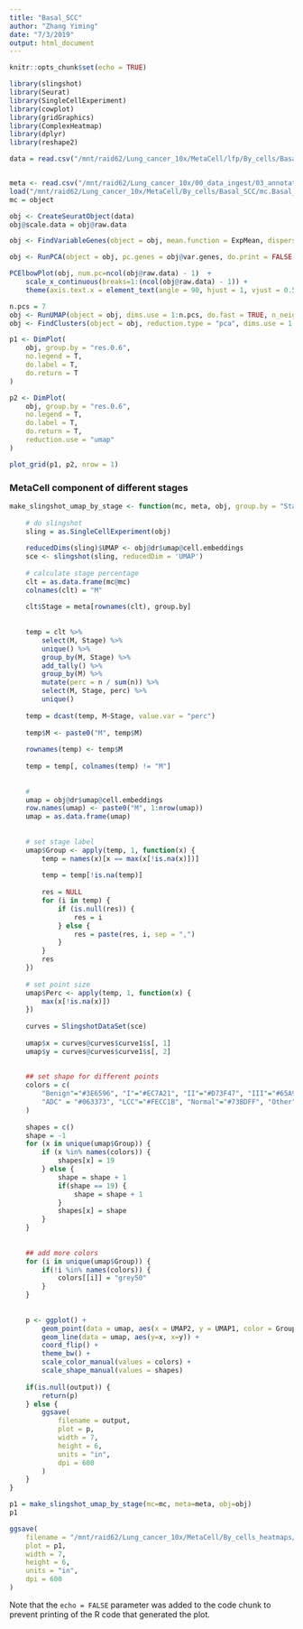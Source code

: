 ```yaml
---
title: "Basal_SCC"
author: "Zhang Yiming"
date: "7/3/2019"
output: html_document
---
```


```r
knitr::opts_chunk$set(echo = TRUE)
```


```r
library(slingshot)
library(Seurat)
library(SingleCellExperiment)
library(cowplot)
library(gridGraphics)
library(ComplexHeatmap)
library(dplyr)
library(reshape2)
```


```R
data = read.csv("/mnt/raid62/Lung_cancer_10x/MetaCell/lfp/By_cells/Basal_SCC_mc_f.log2_mc_fp.txt", row.names = 1)


meta <- read.csv("/mnt/raid62/Lung_cancer_10x/00_data_ingest/03_annotation_csv/20190506_meta.csv", row.names = 1)
load("/mnt/raid62/Lung_cancer_10x/MetaCell/By_cells/Basal_SCC/mc.Basal_SCC_mc_f.Rda")
mc = object
```

```r
obj <- CreateSeuratObject(data)
obj@scale.data = obj@raw.data
```

```R
obj <- FindVariableGenes(object = obj, mean.function = ExpMean, dispersion.function = LogVMR, x.low.cutoff = 0.0125, x.high.cutoff = 3, y.cutoff = 0.5)

obj <- RunPCA(object = obj, pc.genes = obj@var.genes, do.print = FALSE, pcs.compute = ncol(obj@raw.data) - 1)
```

```r
PCElbowPlot(obj, num.pc=ncol(obj@raw.data) - 1)  +
    scale_x_continuous(breaks=1:(ncol(obj@raw.data) - 1)) + 
    theme(axis.text.x = element_text(angle = 90, hjust = 1, vjust = 0.5))
```

```R
n.pcs = 7
obj <- RunUMAP(object = obj, dims.use = 1:n.pcs, do.fast = TRUE, n_neighbors = 3)
obj <- FindClusters(object = obj, reduction.type = "pca", dims.use = 1:n.pcs, resolution = 0.6, print.output = 0, save.SNN = FALSE, force.recalc = TRUE, k.param = ncol(obj@raw.data) - 1)
```


```R
p1 <- DimPlot(
    obj, group.by = "res.0.6",
    no.legend = T,
    do.label = T,
    do.return = T
)

p2 <- DimPlot(
    obj, group.by = "res.0.6",
    no.legend = T,
    do.label = T,
    do.return = T,
    reduction.use = "umap"
)

plot_grid(p1, p2, nrow = 1)
```


### MetaCell component of different stages

```r
make_slingshot_umap_by_stage <- function(mc, meta, obj, group.by = "Stage", output=NULL) {
    
    # do slingshot
    sling = as.SingleCellExperiment(obj)
    
    reducedDims(sling)$UMAP <- obj@dr$umap@cell.embeddings
    sce <- slingshot(sling, reducedDim = 'UMAP')
    
    # calculate stage percentage
    clt = as.data.frame(mc@mc)
    colnames(clt) = "M"
    
    clt$Stage = meta[rownames(clt), group.by]
    
    
    temp = clt %>% 
        select(M, Stage) %>% 
        unique() %>%
        group_by(M, Stage) %>% 
        add_tally() %>% 
        group_by(M) %>% 
        mutate(perc = n / sum(n)) %>%
        select(M, Stage, perc) %>% 
        unique()
    
    temp = dcast(temp, M~Stage, value.var = "perc")
    
    temp$M <- paste0("M", temp$M)
    
    rownames(temp) <- temp$M
    
    temp = temp[, colnames(temp) != "M"]
    
    
    # 
    umap = obj@dr$umap@cell.embeddings
    row.names(umap) <- paste0("M", 1:nrow(umap))
    umap = as.data.frame(umap)
    
    
    # set stage label
    umap$Group <- apply(temp, 1, function(x) {
        temp = names(x)[x == max(x[!is.na(x)])]
        
        temp = temp[!is.na(temp)]
        
        res = NULL
        for (i in temp) {
            if (is.null(res)) {
                res = i
            } else {
                res = paste(res, i, sep = ",")
            }
        }
        res
    })
    
    # set point size
    umap$Perc <- apply(temp, 1, function(x) {
        max(x[!is.na(x)])
    })
    
    curves = SlingshotDataSet(sce)
    
    umap$x = curves@curves$curve1$s[, 1]
    umap$y = curves@curves$curve1$s[, 2]
    
    
    ## set shape for different points
    colors = c(
        "Benign"="#3E6596", "I"="#EC7A21", "II"="#D73F47", "III"="#65A9A3", "IV"="#4A933E",
        "ADC" = "#063373", "LCC"="#FECC1B", "Normal"="#73BDFF", "Other"="#DA6906", "SCC"="#A0C807", "LELC"="#6A0019", "CPI"="#C5000B", "LBT"="#0084D1"
    )
    
    shapes = c()
    shape = -1
    for (x in unique(umap$Group)) {
        if (x %in% names(colors)) {
            shapes[x] = 19
        } else {
            shape = shape + 1
            if(shape == 19) {
                shape = shape + 1
            }
            shapes[x] = shape
        }
    }
    
    
    ## add more colors
    for (i in unique(umap$Group)) {
        if(!i %in% names(colors)) {
            colors[[i]] = "grey50"
        }
    }
    
    
    p <- ggplot() + 
        geom_point(data = umap, aes(x = UMAP2, y = UMAP1, color = Group, shape=Group, size = Perc)) + 
        geom_line(data = umap, aes(y=x, x=y)) + 
        coord_flip() +
        theme_bw() +
        scale_color_manual(values = colors) +
        scale_shape_manual(values = shapes)
    
    if(is.null(output)) {
        return(p)
    } else {
        ggsave(
            filename = output,
            plot = p,
            width = 7,
            height = 6,
            units = "in",
            dpi = 600
        )
    }
}
```


```r
p1 = make_slingshot_umap_by_stage(mc=mc, meta=meta, obj=obj)
p1
```

```R
ggsave(
    filename = "/mnt/raid62/Lung_cancer_10x/MetaCell/By_cells_heatmaps/Basal_SCC/metacell_slingshot.png",
    plot = p1,
    width = 7,
    height = 6,
    units = "in",
    dpi = 600
)
```


Note that the `echo = FALSE` parameter was added to the code chunk to prevent printing of the R code that generated the plot.
